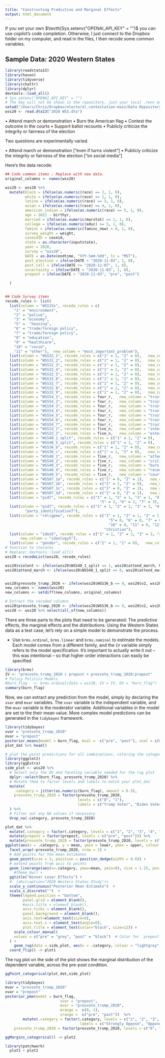 ```yaml
---
title: "Constructing Predictive and Marginal Effects"
output: html_document
---
```


If you set your own $\texttt{Sys.setenv("OPENAI_API_KEY" = "")$ you can use copilot's code completion. Otherwise, I just connect to the Dropbox folder on my computer, and read in the files, I then recode some common variables.

## Sample Data: 2020 Western States

```r
library(readstata13)
library(haven)
library(tidyverse)
library(chattr)
library(dplyr)
devtools::load_all()
# Sys.setenv("OPENAI_API_KEY" = "")
# The key will not be shown in the repository, just your local .renv environment.
setwd("/Users/Chris/Dropbox/electoral_contestation-main/Data Repository/")
wss20 <- read.dta13("2020 WSS.dta")
```

$\bullet$ Attend march or demonstration
$\bullet$ Burn the American flag
$\bullet$ Contest the outcome in the courts
$\bullet$ Support ballot recounts
$\bullet$ Publicly criticize the integrity or fairness of the election

Two questions are experimentally varied.

$\bullet$ Attend march or demonstration [“even if turns violent”]
$\bullet$ Publicly criticize the integrity or fairness of the election ["on social media"]

Here's the data recode:


```r
## Code common items : Replace with new data.
original_columns <- names(wss20)

wss20 <- wss20 %>%
  mutate(black = ifelse(as.numeric(race) == 2, 1, 0),
         white = ifelse(as.numeric(race) == 1, 1, 0),
         latino = ifelse(as.numeric(race) == 3, 1, 0),
         asian = ifelse(as.numeric(race) == 4, 1, 0),
         american_indian = ifelse(as.numeric(race) == 5, 1, 0),
         age = 2022 - birthyr,
         married = ifelse(as.numeric(marstat) == 1, 1, 0),
         college = ifelse(as.numeric(educ) >= 5, 1, 0),
         faminc = ifelse(as.numeric(faminc_new) > 8, 1, 0),
         survey_weight = weight,
         caseidID = caseid,
         state = as.character(inputstate),
         year = 2020,
         survey = "wss20",
         DATE = as.Date(endtime, "%YY-%mm-%dd", tz = "MST"),
         post_election = ifelse(DATE > "2020-11-03", 1, 0),
         post_call = ifelse(DATE >= "2020-11-07", 1, 0),
         uncertainty = ifelse(DATE > "2020-11-03", 1, 0),
         prepost = ifelse(DATE > "2020-11-03", "pre", "post")

  )

       
## Code Survey items
recode_rules <- list(
  list(column = "WSS15s", recode_rules = c(
    "1" = "environment",
    "2" = "police",
    "3" = "economy",
    "5" =  "housing",
    "6" = "trade/foreign policy",
    "7" = "trade/foreign policy",
    "8" = "education",
    "9" = "healthcare",
    "10" = "covid",
    "11" = "other"),  new_column = "most_important_problem"),
  list(column = "WSS32_1", recode_rules = c("1" = 1, "2" = 0),   new_column = "polMeeting"),
  list(column = "WSS32_2", recode_rules = c("1" = 1, "2" = 0),   new_column = "polSign"),
  list(column = "WSS32_3", recode_rules = c("1" = 1, "2" = 0),   new_column = "polVolunteer"),
  list(column = "WSS32_4", recode_rules = c("1" = 1, "2" = 0),   new_column = "polProtest"),
  list(column = "WSS32_5", recode_rules = c("1" = 1, "2" = 0),   new_column = "polOfficial"),
  list(column = "WSS32_6", recode_rules = c("1" = 1, "2" = 0),   new_column = "polDonate"),
  list(column = "WSS32_7", recode_rules = c("1" = 1, "2" = 0),   new_column = "polSocial"),
  list(column = "WSS32_8", recode_rules = c("1" = 1, "2" = 0),   new_column = "polPersuade"),
  list(column = "WSS32_9", recode_rules = c("1" = 1, "2" = 0),   new_column = "polNone"),
  list(column = "WSS54_1", recode_rules = four_r,   new_column = "trustCongress"),
  list(column = "WSS54_2", recode_rules = four_r,   new_column = "trustPresident"),
  list(column = "WSS54_3", recode_rules = four_r,   new_column = "trustSC"),
  list(column = "WSS54_4", recode_rules = four_r,   new_column = "trustGovernment"),
  list(column = "WSS54_5", recode_rules = four_r,   new_column = "trustStateleg"),
  list(column = "WSS54_6", recode_rules = four_r,   new_column = "trustPolice"),
  list(column = "WSS54_7", recode_rules = four_r,   new_column = "trustScience"),
  list(column = "WSS33_1", recode_rules = five_n,   new_column = "internal_efficacy"),
  list(column = "WSS33_2", recode_rules = five_n,   new_column = "external_efficacy"),
  list(column = "WSS40_1_split", recode_rules = c("1" = 1, "2" = 0),   new_column = "violent_treat"),
  list(column = "WSS40_5_split", recode_rules = c("1" = 1, "2" = 0),   new_column = "socialmedia_treat"),
  list(column = "WSS36_b", recode_rules = c("1" = 1, "2" = 0),   new_column = "v1"),
  list(column = "WSS36_c", recode_rules = c("1" = 1, "2" = 0),   new_column = "v2"),
  list(column = "WSS40_1", recode_rules = five_r,   new_column = "attend_march"),
  list(column = "WSS40_2", recode_rules = five_r,   new_column = "criticize_election"),
  list(column = "WSS40_3", recode_rules = five_r,   new_column = "burn_flag"),
  list(column = "WSS40_4", recode_rules = five_r,   new_column = "recount"),
  list(column = "WSS40_5", recode_rules = five_r,   new_column = "court"),
  list(column = "WSS07_1a", recode_rules = c("1" = 0, "2" = 1),   new_column = "auth_1"),
  list(column = "WSS07_1b", recode_rules = c("1" = 1, "2" = 0),   new_column = "auth_2"),
  list(column = "WSS07_1c", recode_rules = c("1" = 0, "2" = 1),   new_column = "auth_3"),
  list(column = "WSS07_1d", recode_rules = c("1" = 0, "2" = 1),   new_column = "auth_4"),
  list(column = "pid7", recode_rules = c("1" = 1, "2" = 1, "3" = 1, "4" = 2,
                                           "5" = 3, "6" = 3, "7" = 3),   new_column = "party_identification3"),
  list(column = "pid7", recode_rules = c("1" = 1, "2" = 2, "3" = 3, "4" = 4, "5" = 5, "6" = 6, "7" = 7), new_column = 
         "party_identification7"),
  list(column = "religpew", recode_rules = c("1" = 1, "2" = 1, "3" = 1, "4" = 1,
                                               "5"= 0, "6" = 0, "7" = 0, "8" = 0, "9" = 0, 
                                               "10" = 0, "11" = 0, "12" = 0),   new_column =
                                             "christian"),
  list(column = "ideo5", recode_rules = c("1" = 1, "2" = 2, "3" = 3, "4" = 4, "5" = 5),  
       new_column = "ideology5"),
  list(column = "gender", recode_rules = c("2" = 1, "1" = 0),   new_column = "female"))
# Function to iterates  
# Replace: devtools::load_all()
wss20 = recodeList(wss20, recode_rules) 

wss20$violent <- ifelse(wss20$WSS40_1_split == 1, wss20$attend_march, NA)
wss20$attend_march <- ifelse(wss20$WSS40_1_split == 0, wss20$attend_march, NA)


wss20$presvote_trump_2020 <- ifelse(wss20$WSS36_b == 9, wss20$v2, wss20$v1)
new_columns <- names(wss20)
new_columns <- setdiff(new_columns, original_columns)

# Extract the recoded columns
wss20$presvote_trump_2020 <- ifelse(wss20$WSS36_b == 9, wss20$v2, wss20$v1)
wss20 <- wss20 %>% select(all_of(new_columns))
```  

There are three parts to the plots that need to be generated: The predictive effects, the marginal effects and the distributions. Using the Western States data as a test case, let's rely on a simple model to demonstrate the process.

* Use `brms.ordinal`, `brms.linear` and `brms.nominal` to estimate the models. Each model comes from a different family, and the `IV` variable simply refers to the model specification. It's important to actually write it out -- this was intentional -- so that higher order interactions can easily be specified. 

```r
library(brms)
IV <- "presvote_trump_2020 + prepost + presvote_trump_2020:prepost"
# Policy Politics Models
#burn_flag   <- brms.ordinal(data = wss20, IV = IV, DV = "burn_flag")
summary(burn_flag)
```

Now, we can extract any prediction from the model, simply by declaring the `xvar` and `mvar` variables. The `xvar` variable is the independent variable, and the `mvar` variable is the moderator variable. Additional variables in the model are set to the their mean value. More complex model predictions can be generated in the `tidybayes` framework.

```r
library(tidybayes)
xvar = "presvote_trump_2020"
mvar = "prepost"
posterior_means(model = burn_flag, mval =  c("pre", "post"), xval = c(0, 1))  -> plot_dat
plot_dat %>% head()
```

```r
# plot the point predictions for all combinations, coloring the category label using ggplot
library(ggplot2)
library(ggExtra)
side_plot <- wss20 %>%
  # Select only the DV and faceting variable needed for the rug plot
  dplyr::select(burn_flag, presvote_trump_2020) %>%
  # Mutate them to factor levels and labels to match your plot_dat
  mutate(
    .category = jitter(as.numeric(burn_flag), amount = 0.5),
    presvote_trump_2020 = factor(presvote_trump_2020,
                                 levels = c("0", "1"),
                                 labels = c("Trump Voter", "Biden Voter"))
  ) %>%
  # Filter out any NA values if necessary
  drop_na(.category, presvote_trump_2020)

plot_dat %>%
  mutate(.category = factor(.category, levels = c("1", "2", "3", "4", "5"), labels = c("Strongly Disagree", "Disagree", "Neither Agree nor Disagree", "Agree", "Strongly Agree"))) %>%
  mutate(prepost = factor(prepost, levels = c("pre", "post"))) %>%
  mutate(presvote_trump_2020 = factor(presvote_trump_2020, levels = c("0", "1"), labels = c("Trump Voter", "Biden Voter"))) %>%
ggplot(aes(x = .category, y = mean, ymin = lower, ymax = upper, colour = prepost)) +
  facet_wrap(~presvote_trump_2020, nrow = 2) + 
  # Add points for the mean estimates
  geom_point(size = 3, position = position_dodge(width = 0.6)) +
  # extend points from axis to points
  geom_linerange(aes(x=.category, ymax=mean, ymin=0), size = 1.25, position = position_dodge(width = 0.6)) + 
    #theme_bw() + 
  ggtitle("Winner Loser Effects") +
  #  labs(caption="2020 Western States Study")+
  scale_y_continuous("Posterior Mean Estimate")  +
  scale_x_discrete("")  +
  theme(legend.position = "bottom",
        panel.grid = element_blank(),
        #axis.title = element_blank(),
        axis.ticks = element_blank(),
        panel.background = element_blank(),
        axis.text=element_text(size=8),
        axis.text.x = element_text(angle=0),
        plot.title = element_text(color="black", size=12)) + 
    scale_colour_manual(
    values = c("pre" = "grey", "post" = "black")  # Color for `prepost`
  ) +
    geom_rug(data = side_plot, aes(x = .category, colour = "lightgrey"), inherit.aes = FALSE, sides = "b", alpha = 0.1, size = 0.3, length = unit(0.05, "npc")) + 
  coord_flip() -> plot1
```
The rug plot on the side of the plot shows the marginal distribution of the dependent variable, across the pre-post condition. 

```r
ggPoint_categorical(plot_dat,side_plot)
```
```r
library(tidybayes)
mvar = "presvote_trump_2020"
xvar = "prepost"
posterior_pme(model = burn_flag, 
                         xvar = "prepost",
                         mvar = "presvote_trump_2020",
                         mrange =  c(0, 1),
                         xrange =  c("pre", "post"))  %>%
        mutate(.category = factor(.category, levels = c("1", "2", "3", "4", "5"), 
                                  labels = c("Strongly Oppose", "Oppose", "Neutral", "Support", "Strongly Support")),
    presvote_trump_2020 = factor(presvote_trump_2020, levels = c("0", "1"), labels = c("Trump Voter", "Biden Voter"))) -> plot_dat

ggMargins_categorical() -> plot2
```


```r
library(patchwork)
  plot1 + plot2
```




